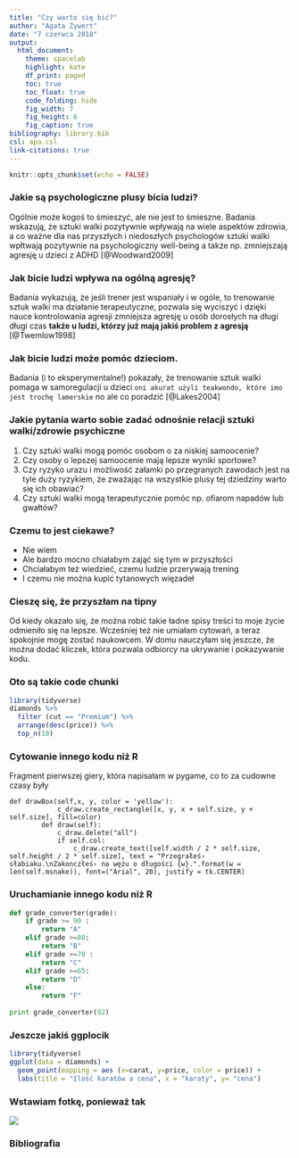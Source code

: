 ---
title: "Czy warto się bić?"
author: "Agata Zywert"
date: "7 czerwca 2018"
output:
  html_document:
    theme: spacelab
    highlight: kate
    df_print: paged
    toc: true
    toc_float: true
    code_folding: hide
    fig_width: 7
    fig_height: 6
    fig_caption: true
bibliography: library.bib
csl: apa.csl
link-citations: true
---

```{r setup, include=FALSE}
knitr::opts_chunk$set(echo = FALSE)
```

### Jakie są psychologiczne plusy bicia ludzi?

Ogólnie może kogoś to śmieszyć, ale nie jest to śmieszne. Badania wskazują, że sztuki walki pozytywnie wpływają na wiele aspektów zdrowia, a co ważne dla nas przyszłych i niedoszłych psychologów sztuki walki wpłtwają pozytywnie na psychologiczny well-being a także np. zmniejszają agresję u dzieci z ADHD [@Woodward2009] 

### Jak bicie ludzi wpływa na ogólną agresję?

Badania wykazują, że jeśli trener jest wspaniały i w ogóle, to trenowanie sztuk walki ma działanie terapeutyczne, pozwala się wyciszyć i dzięki nauce kontrolowania agresji zmniejsza agresję u osób dorosłych na długi długi czas **także u ludzi, którzy już mają jakiś problem z agresją** [@Twemlow1998]

### Jak bicie ludzi może pomóc dzieciom.

Badania (i to eksperymentalne!) pokazały, że trenowanie sztuk walki pomaga w samoregulacji u dzieci `oni akurat użyli teakwondo, które imo jest trochę lamerskie` no ale co poradzić [@Lakes2004]

### Jakie pytania warto sobie zadać odnośnie relacji sztuki walki/zdrowie psychiczne

1. Czy sztuki walki mogą pomóc osobom o za niskiej samoocenie?
2. Czy osoby o lepszej samoocenie mają lepsze wyniki sportowe?
4. Czy ryzyko urazu i możliwość załamki po przegranych zawodach jest na tyle duży ryzykiem, że zważając na wszystkie plusy tej dziedziny warto się ich obawiać?
5. Czy sztuki walki mogą terapeutycznie pomóc np. ofiarom napadów lub gwałtów?

### Czemu to jest ciekawe?

* Nie wiem
* Ale bardzo mocno chiałabym zająć się tym w przyszłości
* Chciałabym też wiedzieć, czemu ludzie przerywają trening
* I czemu nie można kupić tytanowych więzadeł



### Cieszę się, że przyszłam na tipny

Od kiedy okazało się, że można robić takie ładne spisy treści to moje życie odmieniło się na lepsze. Wcześniej też nie umiałam cytowań, a teraz spokojnie mogę zostać naukowcem. W domu nauczyłam się jeszcze, że można dodać kliczek, która pozwala odbiorcy na ukrywanie i pokazywanie kodu.

### Oto są takie code chunki


```{r echo = TRUE}
library(tidyverse)
diamonds %>% 
  filter (cut == "Premium") %>% 
  arrange(desc(price)) %>% 
  top_n(10)
```

### Cytowanie innego kodu niż R

Fragment pierwszej giery, która napisałam w pygame, co to za cudowne czasy były

```
def drawBox(self,x, y, color = 'yellow'):
            c_draw.create_rectangle([x, y, x + self.size, y + self.size], fill=color)
        def draw(self):
            c_draw.delete("all")
            if self.col:
                c_draw.create_text([self.width / 2 * self.size, self.height / 2 * self.size], text = "Przegrałeś› słabiaku.\nZakonczłeś› na wężu o długości {w}.".format(w = len(self.msnake)), font=("Arial", 20), justify = tk.CENTER)

```
### Uruchamianie innego kodu niż R
```{python echo=TRUE}
def grade_converter(grade):
    if grade >= 90 :
        return "A"
    elif grade >=80:
        return "B"
    elif grade >=70 :
        return "C"
    elif grade >=65:
        return "D"
    else:
        return "F"
      
print grade_converter(92)
```

### Jeszcze jakiś ggplocik

```{r}
library(tidyverse)
ggplot(data = diamonds) +
  geom_point(mapping = aes (x=carat, y=price, color = price)) +
  labs(title = "Ilość karatów a cena", x = "karaty", y= "cena")
```

### Wstawiam fotkę, ponieważ tak

![](1.jpg)

### Bibliografia
